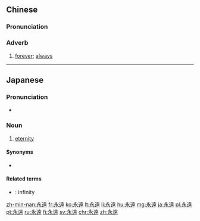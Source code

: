 {{also|永远}}
==Chinese==
{{zh-forms|s=永远}}

===Pronunciation===
{{zh-pron
|m=yǒngyuǎn
|ma=y
|c=wing5 jyun5
|h=pfs=yún-yén
|mn=éng-oán
|w=2ion hhyoe
|cat=adv
}}

===Adverb===
{{zh-adv}}

# [[forever]]; [[always]]
#: {{zh-x|莊家 永遠 是 贏家。|The house '''always''' wins.}}

{{zh-cat|Beginning}}

----

==Japanese==
{{ja-kanjitab|えい|えん|yomi=on}}

===Pronunciation===
* {{IPA|/eːen/|lang=ja}}

===Noun===
{{ja-noun|えいえん|とわ}}

# [[eternity]]

====Synonyms====
* {{ja-r|永久|えいきゅう|eikyū}}

====Related terms====
* {{ja-r|無限|むげん|mugen}}: infinity

[[zh-min-nan:永遠]]
[[fr:永遠]]
[[ko:永遠]]
[[lt:永遠]]
[[li:永遠]]
[[hu:永遠]]
[[mg:永遠]]
[[ja:永遠]]
[[pl:永遠]]
[[pt:永遠]]
[[ru:永遠]]
[[fi:永遠]]
[[sv:永遠]]
[[chr:永遠]]
[[zh:永遠]]